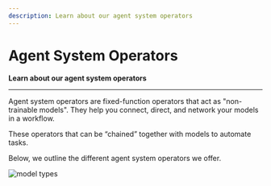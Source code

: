 ```yaml
---
description: Learn about our agent system operators
---
```


# Agent System Operators

**Learn about our agent system operators**
<hr />

Agent system operators are fixed-function operators that act as "non-trainable models". They help you connect, direct, and network your models in a workflow.

These operators that can be “chained” together with models to automate tasks.

Below, we outline the different agent system operators we offer.

![model types](/img/others/agent-system-operators.png)


<DocCardList/>
